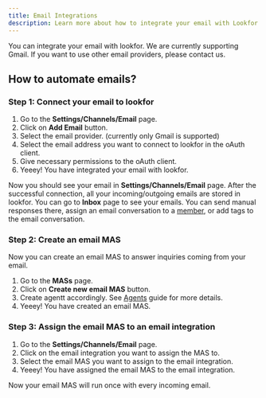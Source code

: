 ```yaml
---
title: Email Integrations
description: Learn more about how to integrate your email with Lookfor
---
```


You can integrate your email with lookfor. We are currently supporting Gmail. If you want to use other email providers, please contact us.

## How to automate emails? 

### Step 1: Connect your email to lookfor
1. Go to the **Settings/Channels/Email** page.
2. Click on **Add Email** button.
3. Select the email provider. (currently only Gmail is supported) 
4. Select the email address you want to connect to lookfor in the oAuth client. 
5. Give necessary permissions to the oAuth client. 
6. Yeeey! You have integrated your email with lookfor.

Now you should see your email in **Settings/Channels/Email** page. 
After the successful connection, all your incoming/outgoing emails are stored in lookfor.
You can go to **Inbox** page to see your emails. You can send manual responses there, assign an email conversation to a [member](/guides/others/members), or add tags to the email conversation.

### Step 2: Create an email MAS
Now you can create an email MAS to answer inquiries coming from your email.
1. Go to the **MASs** page.
2. Click on **Create new email MAS** button.
3. Create agentt accordingly. See [Agents](/guides/agents) guide for more details.
4. Yeeey! You have created an email MAS.

### Step 3: Assign the email MAS to an email integration
1. Go to the **Settings/Channels/Email** page.
2. Click on the email integration you want to assign the MAS to.
3. Select the email MAS you want to assign to the email integration.
4. Yeeey! You have assigned the email MAS to the email integration.

Now your email MAS will run once with every incoming email.